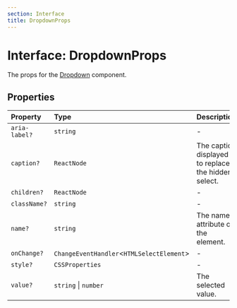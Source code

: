 ```yaml
---
section: Interface
title: DropdownProps
---
```


# Interface: DropdownProps

The props for the [Dropdown](/api/latest/functions/Dropdown.mdx) component.

## Properties

| Property | Type | Description |
| :------ | :------ | :------ |
| `aria-label?` | `string` | - |
| `caption?` | `ReactNode` | The caption displayed to replace the hidden select. |
| `children?` | `ReactNode` | - |
| `className?` | `string` | - |
| `name?` | `string` | The name attribute of the element. |
| `onChange?` | `ChangeEventHandler`\<`HTMLSelectElement`\> | - |
| `style?` | `CSSProperties` | - |
| `value?` | `string` \| `number` | The selected value. |
